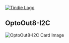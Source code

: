 <a href="https://www.tindie.com/products/5158/" ><img src="http://land-boards.com/blwiki/images/5/51/Tindie-mediums.png" alt="Tindie Logo"></img></a>

== OptoOut8-I2C ==

<img src="http://land-boards.com/blwiki/images/b/be/OptoOut8-I2C-X3-CCA-5452-640px.jpg" alt="OptoOut8-I2C Card Image"></img>
